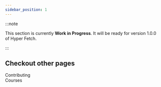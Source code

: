 ```yaml
---
sidebar_position: 1
---
```



:::note

This section is currently **Work in Progress**. It will be ready for version 1.0.0 of Hyper Fetch.

:::

## Checkout other pages

<Link to="/sources/Contributing">Contributing</Link>
<br />

<Link to="/sources/Courses">Courses</Link>
